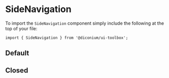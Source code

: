 
<Meta of={SideNavigationStories} />

# SideNavigation

To import the `SideNavigation` component simply include the following at the top of your file:

```
import { SideNavigation } from '@diconium/ui-toolbox';
```

## Default

<Canvas of={SideNavigationStories.Default} />

## Closed

<Canvas of={SideNavigationStories.Closed} />
